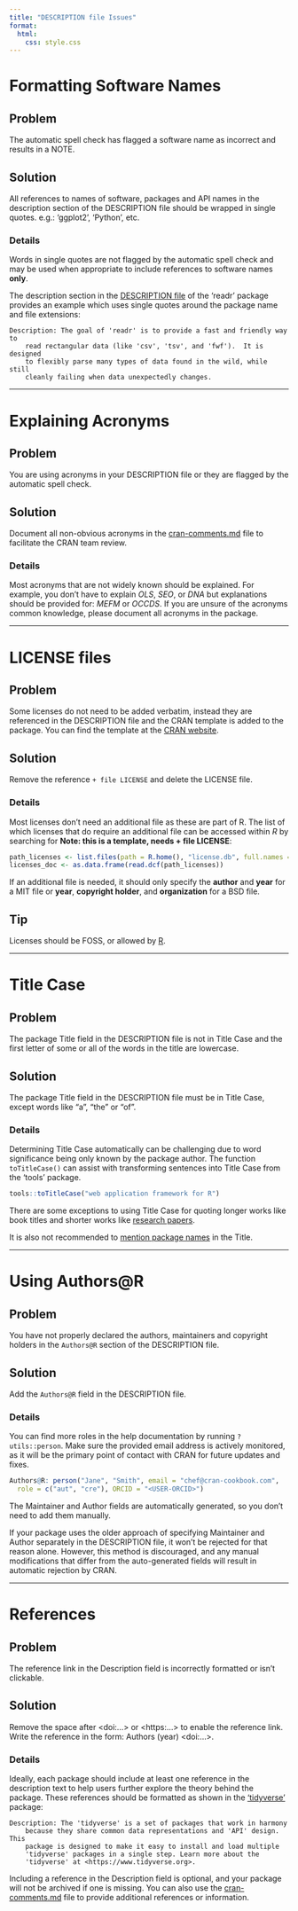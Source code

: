 ```yaml
---
title: "DESCRIPTION file Issues"
format: 
  html:
    css: style.css
---
```


# Formatting Software Names

## Problem

The automatic spell check has flagged a software name as incorrect and results in a NOTE.

## Solution

All references to names of software, packages and API names in the description section of the DESCRIPTION file should be wrapped in single quotes. e.g.: 'ggplot2', 'Python', etc.

### Details

Words in single quotes are not flagged by the automatic spell check and may be used when appropriate to include references to software names **only**.

The description section in the [DESCRIPTION file](https://github.com/tidyverse/readr/blob/main/DESCRIPTION) of the 'readr' package provides an example which uses single quotes around the package name and file extensions:

```         
Description: The goal of 'readr' is to provide a fast and friendly way to
    read rectangular data (like 'csv', 'tsv', and 'fwf').  It is designed
    to flexibly parse many types of data found in the wild, while still
    cleanly failing when data unexpectedly changes.
```

------------------------------------------------------------------------


# Explaining Acronyms

## Problem

You are using acronyms in your DESCRIPTION file or they are flagged by the automatic spell check.

## Solution

Document all non-obvious acronyms in the [cran-comments.md](https://usethis.r-lib.org/reference/use_cran_comments.html) file to facilitate the CRAN team review.

### Details

Most acronyms that are not widely known should be explained. For example, you don’t have to explain *OLS*, *SEO*, or *DNA* but explanations should be provided for: *MEFM* or *OCCDS*. If you are unsure of the acronyms common knowledge, please document all acronyms in the package.


------------------------------------------------------------------------


# LICENSE files

## Problem

Some licenses do not need to be added verbatim, instead they are referenced in the DESCRIPTION file and the CRAN template is added to the package. You can find the template at the [CRAN website](https://cran.r-project.org/web/licenses/).

## Solution

Remove the reference `+ file LICENSE` and delete the LICENSE file.

### Details

Most licenses don’t need an additional file as these are part of R. The list of which licenses that do require an additional file can be accessed within _R_ by searching for **Note: this is a template, needs + file LICENSE**:

```r
path_licenses <- list.files(path = R.home(), "license.db", full.names = TRUE, recursive = TRUE)
licenses_doc <- as.data.frame(read.dcf(path_licenses))
```

If an additional file is needed, it should only specify the **author** and **year** for a MIT file or **year**, **copyright holder**, and **organization** for a BSD file. 

::: callout-tip
## Tip

Licenses should be FOSS, or allowed by [R](https://svn.r-project.org/R/trunk/share/licenses/license.db). 

:::


------------------------------------------------------------------------

# Title Case

## Problem

The package Title field in the DESCRIPTION file is not in Title Case and the first letter of some or all of the words in the title are lowercase.

## Solution

The package Title field in the DESCRIPTION file must be in Title Case, except words like "a", "the" or "of".

### Details

Determining Title Case automatically can be challenging due to word significance being only known by the package author. The function `toTitleCase()` can assist with transforming sentences into Title Case from the 'tools' package.

```r
tools::toTitleCase("web application framework for R")
```

::: callout-note
There are some exceptions to using Title Case for quoting longer works like book titles and shorter works like [research papers](https://www.scribbr.com/academic-writing/title-case/#:~:text=In%20title%20case%2C%20the%20first,title%2C%20subtitle%2C%20or%20heading.). 

It is also not recommended to [mention package names](https://cran.r-project.org/doc/manuals/r-devel/R-exts.html#The-DESCRIPTION-file) in the Title.
:::

------------------------------------------------------------------------

# Using Authors@R


## Problem

You have not properly declared the authors, maintainers and copyright holders in the `Authors@R` section of the DESCRIPTION file.

## Solution

Add the `Authors@R` field in the DESCRIPTION file. 


### Details

You can find more roles in the help documentation by running `?utils::person`. Make sure the provided email address is actively monitored, as it will be the primary point of contact with CRAN for future updates and fixes.

```r
Authors@R: person("Jane", "Smith", email = "chef@cran-cookbook.com",
  role = c("aut", "cre"), ORCID = "<USER-ORCID>")
```


::: callout-note

The Maintainer and Author fields are automatically generated, so you don't need to add them manually.

If your package uses the older approach of specifying Maintainer and Author separately in the DESCRIPTION file, it won’t be rejected for that reason alone. However, this method is discouraged, and any manual modifications that differ from the auto-generated fields will result in automatic rejection by CRAN.

:::


------------------------------------------------------------------------

# References

## Problem

The reference link in the Description field is incorrectly formatted or isn't clickable.

## Solution

Remove the space after <doi:...> or <https:...> to enable the reference link.
Write the reference in the form: Authors (year) <doi:...>.


### Details

Ideally, each package should include at least one reference in the description text to help users further explore the theory behind the package. These references should be formatted as shown in the ['tidyverse'](https://github.com/tidyverse/tidyverse/blob/main/DESCRIPTION#L8-L12) package:

```
Description: The 'tidyverse' is a set of packages that work in harmony
    because they share common data representations and 'API' design. This
    package is designed to make it easy to install and load multiple
    'tidyverse' packages in a single step. Learn more about the
    'tidyverse' at <https://www.tidyverse.org>.
```


::: callout-tip

Including a reference in the Description field is optional, and your package will not be archived if one is missing. You can also use the [cran-comments.md](https://usethis.r-lib.org/reference/use_cran_comments.html) file to provide additional references or information.

:::
